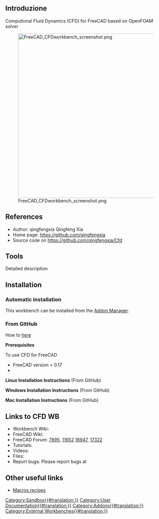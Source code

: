 <languages/>

<span id="Introduction"></span>
==Introduzione==

{{TOCright}}

<div lang="en" dir="ltr" class="mw-content-ltr">
Computional Fluid Dynamics (CFD) for FreeCAD based on OpenFOAM solver
</div> 

<div lang="en" dir="ltr" class="mw-content-ltr">
[[Image:FreeCAD_CFDworkbench_screenshot.png|512px]]
</div>


<div lang="en" dir="ltr" class="mw-content-ltr">
==References==
</div>

<div lang="en" dir="ltr" class="mw-content-ltr">
* Author: qingfengxia Qingfeng Xia
* Home page: https://github.com/qingfengxia
* Source code on https://github.com/qingfengxia/Cfd
</div>

<div lang="en" dir="ltr" class="mw-content-ltr">
==Tools==
</div>

<div lang="en" dir="ltr" class="mw-content-ltr">
Detailed description
</div>

<div lang="en" dir="ltr" class="mw-content-ltr">
==Installation==
</div>

<div lang="en" dir="ltr" class="mw-content-ltr">
===Automatic installation===
</div>

<div lang="en" dir="ltr" class="mw-content-ltr">
This workbench can be installed from the [[Std_AddonMgr|Addon Manager]].
</div>

<div lang="en" dir="ltr" class="mw-content-ltr">
===From GitHub===
</div>

<div lang="en" dir="ltr" class="mw-content-ltr">
How to [https://github.com/qingfengxia/Cfd here]
</div>

<div lang="en" dir="ltr" class="mw-content-ltr">
'''Prerequisites'''
</div>

<div lang="en" dir="ltr" class="mw-content-ltr">
To use CFD for FreeCAD
*    FreeCAD version > 0.17
*
</div>    

<div lang="en" dir="ltr" class="mw-content-ltr">
'''Linux Installation Instructions''' (From GitHub)
</div>

<div lang="en" dir="ltr" class="mw-content-ltr">
'''Windows Installation Instructions''' (From GitHub)
</div>

<div lang="en" dir="ltr" class="mw-content-ltr">
'''Mac Installation Instructions''' (From GitHub)
</div>

<div lang="en" dir="ltr" class="mw-content-ltr">
==Links to CFD WB==
</div>

<div lang="en" dir="ltr" class="mw-content-ltr">
* Workbench Wiki: 
* FreeCAD Wiki: 
* FreeCAD Forum: [https://forum.freecad.org/viewtopic.php?f=24&t=7895 7895], [https://forum.freecad.org/viewtopic.php?t=11652 11652]  [https://forum.freecad.org/viewtopic.php?t=16947 16947], [https://forum.freecad.org/viewtopic.php?t=17322 17322]
* Tutorials: 
* Videos:  
* Files: 
* Report bugs: Please report bugs at
</div> 

<div lang="en" dir="ltr" class="mw-content-ltr">
==Other useful links==
</div>

<div lang="en" dir="ltr" class="mw-content-ltr">
* [[Macros_recipes|Macros recipes]]
</div>

[[Category:Sandbox{{#translation:}}]]
[[Category:User Documentation{{#translation:}}]]
[[Category:Addons{{#translation:}}]]
[[Category:External Workbenches{{#translation:}}]]
{{clear}}